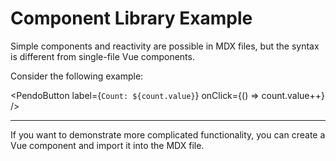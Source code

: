 
# Component Library Example

Simple components and reactivity are possible in MDX files, but the syntax is different from single-file Vue components.

Consider the following example:


<PendoButton label={`Count: ${count.value}`} onClick={() => count.value++} />

---

If you want to demonstrate more complicated functionality, you can create a Vue component and import it into the MDX file.

<MyButton />

